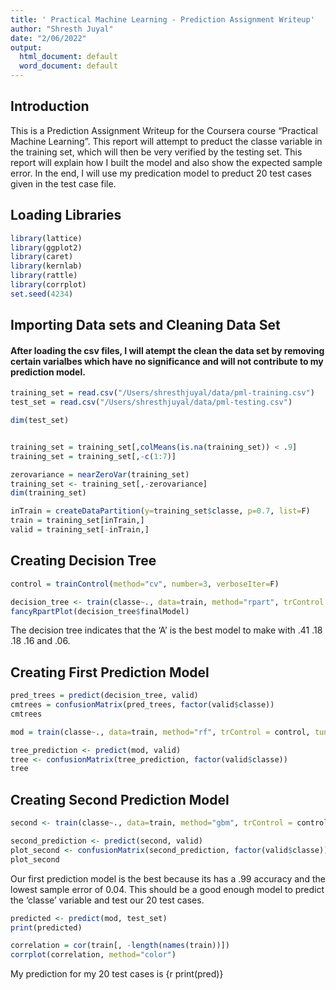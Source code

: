 ```yaml
---
title: ' Practical Machine Learning - Prediction Assignment Writeup'
author: "Shresth Juyal"
date: "2/06/2022"
output:
  html_document: default
  word_document: default
---
```

## Introduction 

This is a Prediction Assignment Writeup for the Coursera course "Practical Machine Learning". This report will attempt to preduct  the classe variable in the training set, which will then be very verified by the testing set. This report will explain how I built the model and also show the expected sample error. In the end, I will use my predication model to preduct 20 test cases given in the test case file. 

## Loading Libraries 
```r
library(lattice)
library(ggplot2)
library(caret)
library(kernlab)
library(rattle)
library(corrplot)
set.seed(4234)
```


## Importing Data sets and Cleaning Data Set
#### After loading the csv files, I will atempt the clean the data set by removing certain varialbes which have no significance and will not contribute to my prediction model.
```r
training_set = read.csv("/Users/shresthjuyal/data/pml-training.csv")
test_set = read.csv("/Users/shresthjuyal/data/pml-testing.csv")

dim(test_set)


training_set = training_set[,colMeans(is.na(training_set)) < .9] 
training_set = training_set[,-c(1:7)] 

zerovariance = nearZeroVar(training_set)
training_set <- training_set[,-zerovariance]
dim(training_set)

inTrain = createDataPartition(y=training_set$classe, p=0.7, list=F)
train = training_set[inTrain,]
valid = training_set[-inTrain,]
```

## Creating Decision Tree 
```r
control = trainControl(method="cv", number=3, verboseIter=F)

decision_tree <- train(classe~., data=train, method="rpart", trControl = control, tuneLength = 5)
fancyRpartPlot(decision_tree$finalModel)
```

The decision tree indicates that the 'A' is the best model to make with .41 .18 .18 .16 and .06. 

## Creating First Prediction Model 
```r
pred_trees = predict(decision_tree, valid)
cmtrees = confusionMatrix(pred_trees, factor(valid$classe))
cmtrees

mod = train(classe~., data=train, method="rf", trControl = control, tuneLength = 5)

tree_prediction <- predict(mod, valid)
tree <- confusionMatrix(tree_prediction, factor(valid$classe))
tree
```

## Creating Second Prediction Model 
```r
second <- train(classe~., data=train, method="gbm", trControl = control, tuneLength = 5, verbose = F)

second_prediction <- predict(second, valid)
plot_second <- confusionMatrix(second_prediction, factor(valid$classe))
plot_second
```

Our first prediction model is the best because its has a .99 accuracy and the lowest sample error of 0.04. This should be a good enough model to predict the 'classe' variable and test our 20 test cases. 


```r
predicted <- predict(mod, test_set)
print(predicted)

correlation = cor(train[, -length(names(train))])
corrplot(correlation, method="color")
```

My prediction for my 20 test cases is {r print(pred)}